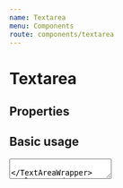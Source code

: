 ```yaml
---
name: Textarea
menu: Components
route: components/textarea
---
```



# Textarea

## Properties

<Props of={Textarea} />

## Basic usage

<Playground>
    <TextAreaWrapper>
        <Textarea name="name" />
    </TextAreaWrapper>
</Playground>

## Error usage

<Playground>
    <TextAreaWrapper>
        <Textarea
            label="Notice"
            id="1"
            error={true}
            noticeText="Name is required"
        />
    </TextAreaWrapper>
</Playground>

## Valid usage

<Playground>
    <TextAreaWrapper>
        <Textarea valid={true} />
    </TextAreaWrapper>
</Playground>

## Comment usage

<Playground>
    <TextAreaWrapper>
        <Textarea commentText="Comment" />
    </TextAreaWrapper>
</Playground>

## Success text usage

<Playground>
    <TextAreaWrapper>
        <Textarea successText="Field passed validation!" />
    </TextAreaWrapper>
</Playground>

## Disable usage

<Playground>
    <TextAreaWrapper>
        <Textarea disabled={true} />
    </TextAreaWrapper>
</Playground>
